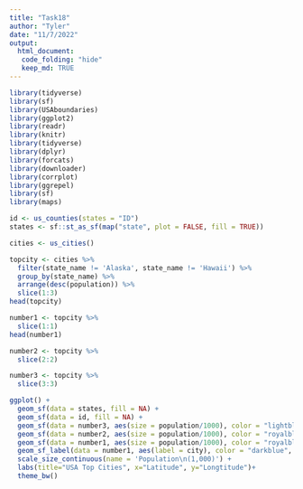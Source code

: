 ```yaml
---
title: "Task18"
author: "Tyler"
date: "11/7/2022"
output: 
  html_document:
   code_folding: "hide"
   keep_md: TRUE
---
```


```r
library(tidyverse)
library(sf)
library(USAboundaries)
library(ggplot2)
library(readr)
library(knitr)
library(tidyverse)
library(dplyr)
library(forcats)
library(downloader)
library(corrplot)
library(ggrepel)
library(sf)
library(maps)
```

```r
id <- us_counties(states = "ID")
states <- sf::st_as_sf(map("state", plot = FALSE, fill = TRUE))
```


```r
cities <- us_cities()
```


```r
topcity <- cities %>%
  filter(state_name != 'Alaska', state_name != 'Hawaii') %>%
  group_by(state_name) %>%
  arrange(desc(population)) %>%
  slice(1:3)
head(topcity)
```


```r
number1 <- topcity %>%
  slice(1:1)
head(number1)

number2 <- topcity %>%
  slice(2:2)

number3 <- topcity %>%
  slice(3:3)
```


```r
ggplot() +
  geom_sf(data = states, fill = NA) +
  geom_sf(data = id, fill = NA) +
  geom_sf(data = number3, aes(size = population/1000), color = "lightblue") +
  geom_sf(data = number2, aes(size = population/1000), color = "royalblue1") +
  geom_sf(data = number1, aes(size = population/1000), color = "royalblue4") +
  geom_sf_label(data = number1, aes(label = city), color = "darkblue", nudge_x = 1.5, nudge_y = 1, size = 2) +
  scale_size_continuous(name = 'Population\n(1,000)') +
  labs(title="USA Top Cities", x="Latitude", y="Longtitude")+
  theme_bw()

```

